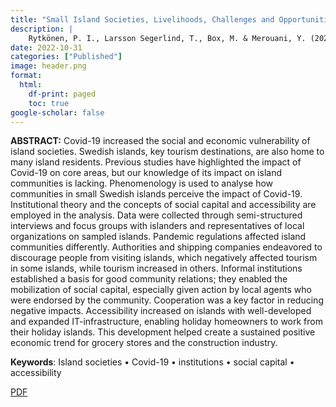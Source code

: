 ```yaml
---
title: "Small Island Societies, Livelihoods, Challenges and Opportunities during the Covid-19 Pandemic in Sweden"
description: |
    Rytkönen, P. I., Larsson Segerlind, T., Box, M. & Merouani, Y. (2022). Small Island Societies, Livelihoods, Challenges and Opportunities during the Covid-19 Pandemic in Sweden, Ager. Revista de Estudios sobre Despoblación y Desarrollo Rural / Journal of Depopulation and Rural Development Studies, no. 36, pp.131–158
date: 2022-10-31
categories: ["Published"]
image: header.png
format:
  html:
    df-print: paged
    toc: true
google-scholar: false
---
```


**ABSTRACT:** Covid-19 increased the social and economic vulnerability of island societies. Swedish islands, key tourism destinations, are also home to many island residents. Previous studies have highlighted the impact of Covid-19 on core areas, but our knowledge of its impact on island communities is lacking. Phenomenology is used to analyse how communities in small Swedish islands perceive the impact of Covid-19. Institutional theory and the concepts of social capital and accessibility are employed in the analysis. Data were collected through semi-structured interviews and focus groups with islanders and representatives of local organizations on sampled islands. Pandemic regulations affected island communities differently. Authorities and shipping companies endeavored to discourage people from visiting islands, which negatively affected tourism in some islands, while tourism increased in others. Informal institutions established a basis for good community relations; they enabled the mobilization of social capital, especially given action by local agents who were endorsed by the community. Cooperation was a key factor in reducing negative impacts. Accessibility increased on islands with well-developed and expanded IT-infrastructure, enabling holiday homeowners to work from their holiday islands. This development helped create a sustained positive economic trend for grocery stores and the construction industry.

**Keywords**: Island societies • Covid-19 • institutions • social capital • accessibility

[PDF](https://doi.org/10.4422/ager.2022.15)

